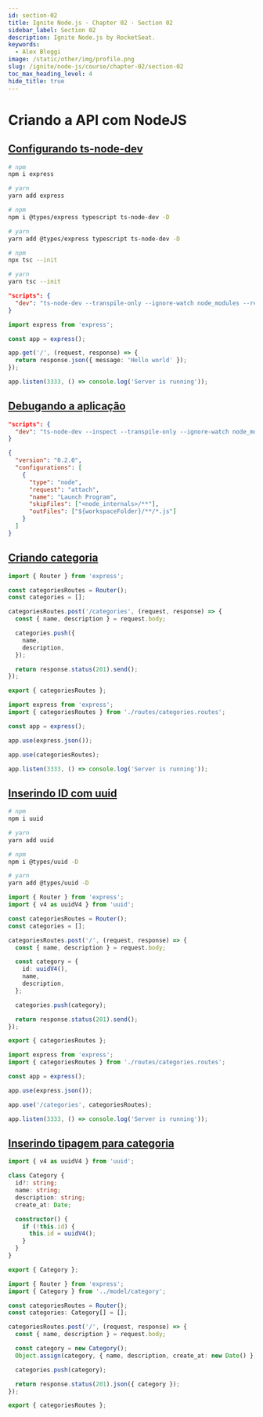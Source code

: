 ```yaml
---
id: section-02
title: Ignite Node.js · Chapter 02 · Section 02
sidebar_label: Section 02
description: Ignite Node.js by RocketSeat.
keywords:
  - Alex Bleggi
image: /static/other/img/profile.png
slug: /ignite/node-js/course/chapter-02/section-02
toc_max_heading_level: 4
hide_title: true
---
```



# Criando a API com NodeJS

## [Configurando ts-node-dev](https://app.rocketseat.com.br/node/chapter-ii-2/group/criando-a-api-com-node-js/lesson/configurando-ts-node-dev)

```bash
# npm
npm i express

# yarn
yarn add express
```

```bash
# npm
npm i @types/express typescript ts-node-dev -D

# yarn
yarn add @types/express typescript ts-node-dev -D
```

```bash
# npm
npx tsc --init

# yarn
yarn tsc --init
```

```json {2} title="package.json"
"scripts": {
  "dev": "ts-node-dev --transpile-only --ignore-watch node_modules --respawn src/server.ts"
}
```

```typescript {1,3,5-7,9} title="src/server.ts"
import express from 'express';

const app = express();

app.get('/', (request, response) => {
  return response.json({ message: 'Hello world' });
});

app.listen(3333, () => console.log('Server is running'));
```

## [Debugando a aplicação](https://app.rocketseat.com.br/node/chapter-ii-2/group/criando-a-api-com-node-js/lesson/debugando-a-aplicacao)

```json {2} title="package.json"
"scripts": {
  "dev": "ts-node-dev --inspect --transpile-only --ignore-watch node_modules --respawn src/server.ts"
}
```

```json {1-12} title=".vscode/launch.json"
{
  "version": "0.2.0",
  "configurations": [
    {
      "type": "node",
      "request": "attach",
      "name": "Launch Program",
      "skipFiles": ["<node_internals>/**"],
      "outFiles": ["${workspaceFolder}/**/*.js"]
    }
  ]
}
```

## [Criando categoria](https://app.rocketseat.com.br/node/chapter-ii-2/group/criando-a-api-com-node-js/lesson/criando-categoria)

```typescript {1,3,4,6-15,17} title="src/routes/categories.routes.ts"
import { Router } from 'express';

const categoriesRoutes = Router();
const categories = [];

categoriesRoutes.post('/categories', (request, response) => {
  const { name, description } = request.body;

  categories.push({
    name,
    description,
  });

  return response.status(201).send();
});

export { categoriesRoutes };
```

```typescript {2,6,8} title="src/server.ts"
import express from 'express';
import { categoriesRoutes } from './routes/categories.routes';

const app = express();

app.use(express.json());

app.use(categoriesRoutes);

app.listen(3333, () => console.log('Server is running'));
```

## [Inserindo ID com uuid](https://app.rocketseat.com.br/node/chapter-ii-2/group/criando-a-api-com-node-js/lesson/inserindo-id-com-uuid)

```bash
# npm
npm i uuid

# yarn
yarn add uuid
```

```bash
# npm
npm i @types/uuid -D

# yarn
yarn add @types/uuid -D
```

```typescript {2,7,10-14,16} title="src/routes/categories.routes.ts"
import { Router } from 'express';
import { v4 as uuidV4 } from 'uuid';

const categoriesRoutes = Router();
const categories = [];

categoriesRoutes.post('/', (request, response) => {
  const { name, description } = request.body;

  const category = {
    id: uuidV4(),
    name,
    description,
  };

  categories.push(category);

  return response.status(201).send();
});

export { categoriesRoutes };
```

```typescript {8} title="src/server.ts"
import express from 'express';
import { categoriesRoutes } from './routes/categories.routes';

const app = express();

app.use(express.json());

app.use('/categories', categoriesRoutes);

app.listen(3333, () => console.log('Server is running'));
```

## [Inserindo tipagem para categoria](https://app.rocketseat.com.br/node/chapter-ii-2/group/criando-a-api-com-node-js/lesson/inserindo-tipagem-para-categoria)

```typescript {1,3-14,16} title="src/modeel/category.ts"
import { v4 as uuidV4 } from 'uuid';

class Category {
  id?: string;
  name: string;
  description: string;
  create_at: Date;

  constructor() {
    if (!this.id) {
      this.id = uuidV4();
    }
  }
}

export { Category };
```

```typescript {2,5,10,11,15} title="src/routes/categories.routes.ts"
import { Router } from 'express';
import { Category } from '../model/category';

const categoriesRoutes = Router();
const categories: Category[] = [];

categoriesRoutes.post('/', (request, response) => {
  const { name, description } = request.body;

  const category = new Category();
  Object.assign(category, { name, description, create_at: new Date() });

  categories.push(category);

  return response.status(201).json({ category });
});

export { categoriesRoutes };
```
